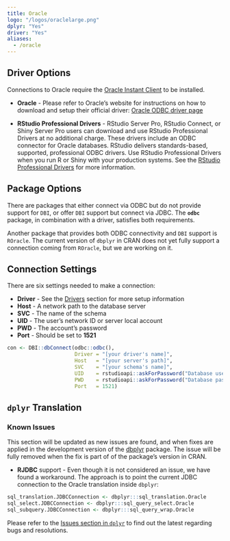 ```yaml
---
title: Oracle
logo: "/logos/oraclelarge.png"
dplyr: "Yes"
driver: "Yes"
aliases:
  - /oracle
---
```


## Driver Options
Connections to Oracle require the [Oracle Instant Client](https://www.oracle.com/database/technologies/instant-client.html) to be installed.

- **Oracle** - Please refer to Oracle's website for instructions on how to download and setup their official driver: [Oracle ODBC driver page](http://www.oracle.com/technetwork/database/windows/index-098976.html )

- **RStudio Professional Drivers** - RStudio Server Pro, RStudio Connect, or Shiny Server Pro users can download and use RStudio Professional Drivers at no additional charge. These drivers include an ODBC connector for Oracle databases.  RStudio delivers standards-based, supported, professional ODBC drivers. Use RStudio Professional Drivers when you run R or Shiny with your production systems. See the [RStudio Professional Drivers](https://www.rstudio.com/products/drivers/) for more information. 

## Package Options

There are packages that either connect via ODBC but do not provide support for `DBI`, or offer `DBI` support but connect via JDBC.  The **`odbc`** package, in combination with a driver, satisfies both requirements.

Another package that provides both ODBC connectivity and `DBI` support is `ROracle`.  The current version of `dbplyr` in CRAN does not yet fully support a connection coming from `ROracle`, but we are working on it.

## Connection Settings

There are six settings needed to make a connection:

  - **Driver** - See the [Drivers](/drivers) section for more setup information 
  - **Host** - A network path to the database server
  - **SVC** - The name of the schema
  - **UID** - The user's network ID or server local account
  - **PWD** - The account's password
  - **Port** - Should be set to **1521**

```r

con <- DBI::dbConnect(odbc::odbc(),
                      Driver = "[your driver's name]",
                      Host   = "[your server's path]",
                      SVC    = "[your schema's name]",
                      UID    = rstudioapi::askForPassword("Database user"),
                      PWD    = rstudioapi::askForPassword("Database password"),
                      Port   = 1521)

```

## `dplyr` Translation

### Known Issues

This section will be updated as new issues are found, and when fixes are applied in the development version of the [dbplyr](https://github.com/tidyverse/dplyr) package.  The issue will be fully removed when the fix is part of of the package’s version in CRAN.

- **RJDBC** support - Even though it is not considered an issue, we have found a workaround.  The approach is to point the current JDBC connection to the Oracle translation inside `dbplyr`: 

```r
sql_translation.JDBCConnection <- dbplyr:::sql_translation.Oracle
sql_select.JDBCConnection <- dbplyr:::sql_query_select.Oracle
sql_subquery.JDBCConnection <- dbplyr:::sql_query_wrap.Oracle
```

Please refer to the [Issues section in `dplyr`](https://github.com/tidyverse/dplyr/issues/) to find out the latest regarding bugs and resolutions.

